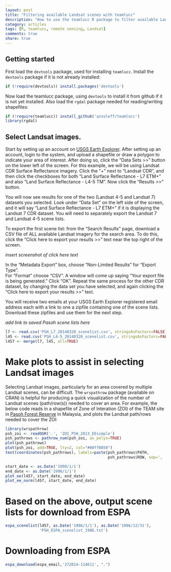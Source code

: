 ```yaml
---
layout: post
title: "Filtering available Landsat scenes with teamlucc"
description: "How to use the teamlucc R package to filter available Landsat scenes based on date, sensor, and percent cloud cover"
category: articles
tags: [R, teamlucc, remote sensing, Landsat]
comments: true
share: true
---
```


## Getting started

First load the `devtools` package, used for installing `teamlucc`. Install the 
`devtools` package if it is not already installed:

```r
if (!require(devtools)) install.packages('devtools')
```

Now load the teamlucc package, using `devtools` to install it from github if it 
is not yet installed. Also load the `rgdal` package needed for reading/writing 
shapefiles:

```r
if (!require(teamlucc)) install_github('azvoleff/teamlucc')
library(rgdal)
```

## Select Landsat images.

Start by setting up an account on [USGS Earth 
Explorer](http://www.earthexplorer.usgs.gov). After setting up an account, 
login to the system, and upload a shapefile or draw a polygon to indicate your 
area of interest. After doing so, click the "Data Sets >>" button on the lower 
left of the screen. For this example, we will be using Landsat CDR Surface 
Reflectance imagery. Click the "+" next to "Landsat CDR", and then click the 
checkboxes for both "Land Surface Reflectance - L7 ETM+" and also "Land Surface 
Reflectance - L4-5 TM". Now click the "Results >>" button.

You will now see results for one of the two (Landsat 4-5 and Landsat 7) 
datasets you selected. Look under "Data Set" on the left side of the screen, 
and it will say "Land Surface Reflectance - L7 ETM+" if it is displaying the 
Landsat 7 CDR dataset. You will need to separately export the Landsat 7 and 
Landsat 4-5 scene lists.

To export the first scene list: from the "Search Results" page, download a CSV 
file of ALL available Landsat imagery for the search area. To do this, click 
the "Click here to export your results >>" text near the top right of the 
screen.

*insert screenshot of click here text*

In the "Metadata Export" box, choose "Non-Limited Results" for "Export Type".  
For "Format" choose "CSV". A window will come up saying "Your export file is 
being generated." Click "OK". Repeat the same process for the other CDR 
dataset, by changing the data set you have selected, and again clicking the 
"Click here to export your results >>" text.

You will receive two emails at your USGS Earth Explorer registered email 
address each with a link to one a zipfile containing one of the scene lists. 
Download these zipfiles and use them for the next step.

*add link to saved Pasoh scene lists here*

```r
l7 <- read.csv('PSH_L7_20140320_scenelist.csv', stringsAsFactors=FALSE)
l45 <- read.csv('PSH_L4-5_20140320_scenelist.csv', stringsAsFactors=FALSE)
l457 <- merge(l7, l45, all=TRUE)
```

# Make plots to assist in selecting Landsat images

Selecting Landsat images, particularly for an area covered by multiple Landsat 
scenes, can be difficult. The `wrspathrow` package (available on CRAN) is 
helpful for producing a quick visualization of the number of Landsat scenes 
(path/row(s)) needed to cover an area. For example, the below code reads in a 
shapefile of Zone of Interation (ZOI) of the TEAM site in [Pasoh Forest 
Reserve](http://www.teamnetwork.org/network/sites/pasoh-national-forest) in 
Malaysia, and plots the Landsat path/rows needed to cover the ZOI:

```r
library(wrspathrow)
psh_zoi <- readOGR('.', 'ZOI_PSH_2013_EEsimple')
psh_pathrows <- pathrow_num(psh_zoi, as_polys=TRUE)
plot(psh_pathrows)
plot(psh_zoi, add=TRUE, lty=2, col="#00ff0050")
text(coordinates(psh_pathrows), labels=paste(psh_pathrows$PATH, 
                                             psh_pathrows$ROW, sep=', '))
```

```r
start_date <- as.Date('1990/1/1')
end_date <- as.Date('1996/1/1')
plot_ee(l457, start_date, end_date)
plot_ee_norm(l457, start_date, end_date)
```

# Based on the above, output scene lists for download from ESPA

```r
espa_scenelist(l457, as.Date('1986/1/1'), as.Date('1986/12/31'), 
               'PSH_ESPA_scenelist_1986.txt')
```

# Downloading from ESPA
```r
espa_download(espa_email,'272014-114611', ".")
```
